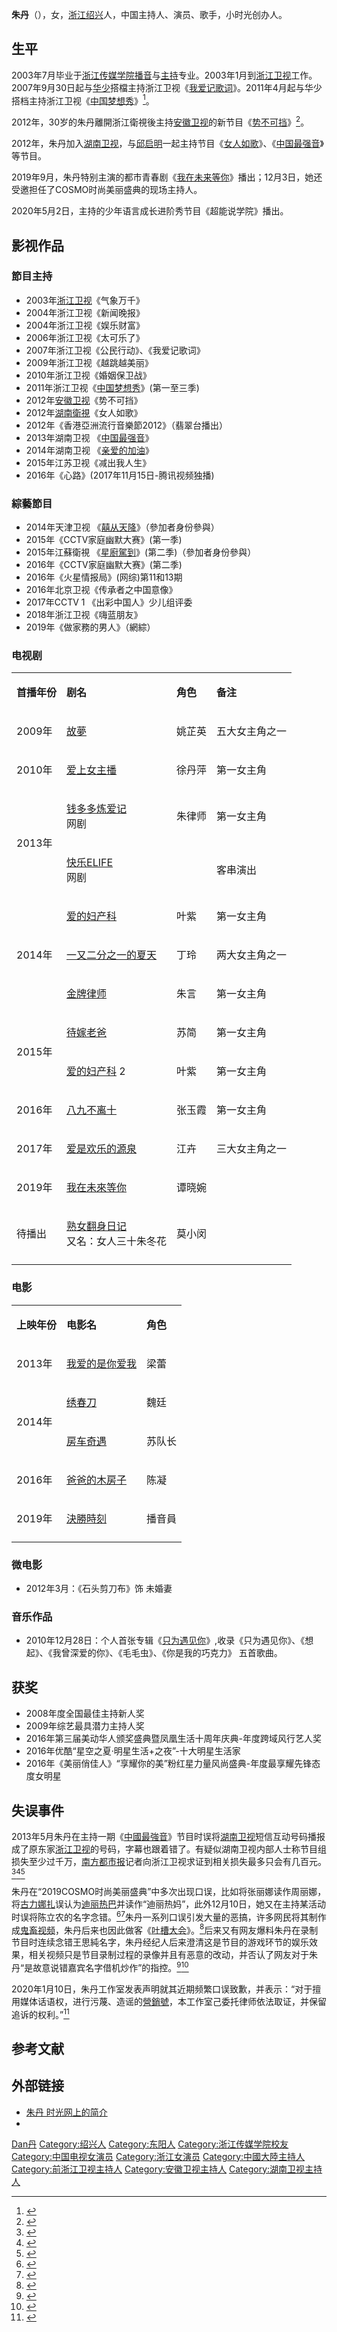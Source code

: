 {{Other uses|朱丹 (消歧义)}}
{{藝人
| 姓名 = 朱丹
| 類型 = 女藝人
| 羅馬拼音 =Zhu Dan
| 英文名 =Dani 
| 綽號 = 猪猪，贰小姐，丹宝，微笑天使，阳光女神
| 國籍 = {{PRC}}
| 民族 = [[汉族|汉族]]
| 籍貫 = [[浙江省|浙江省]][[紹興市|紹興市]]
| 出生日期 = {{birth_date_and_age|1982|8|4}}
| 出生地點 = {{CHN}}[[浙江省|浙江省]][[东阳市|东阳市]]
| 職業 = 主持人、演員、歌手
| 語言 = 吴语、國語、英语
| 教育程度 = [[浙江传媒学院|浙江传媒学院]] 
| 配偶 = {{marriage|林涵|2006|2007|reason=divorced}}<ref>{{cite web |url=http://ent.qq.com/a/20100831/000542.htm|title=6个月闪婚1年后闪离 |publisher=腾讯娱乐 |date=2010年8月31日|archive-date=2020年7月18日 |archive-url=https://web.archive.org/web/20200718002448/https://ent.qq.com/a/20100831/000542.htm |dead-url=no }}</ref><br />{{marriage|[[周一圍|周一圍]]|2017}}
| 兒女 = 一儿一女
| 代表作 = [[太可乐了|太可乐了]]<br>[[势不可挡|势不可挡]]<br>[[中國夢想秀|中國夢想秀]]<br>[[青春那些事儿|青春那些事儿]]<br>[[女人如歌|女人如歌]]}}
'''朱丹'''（{{bd|1982年|8月4日|| catIdx=Zhu朱}}），女，[[浙江|浙江]][[绍兴|绍兴]]人，中国主持人、演员、歌手，小时光创办人。

== 生平 ==
2003年7月毕业于[[浙江传媒学院|浙江传媒学院]][[播音|播音]]与[[主持|主持]]专业。2003年1月到[[浙江卫视|浙江卫视]]工作。2007年9月30日起与[[华少|华少]]搭檔主持浙江卫视《[[我爱记歌词|我爱记歌词]]》。2011年4月起与华少搭档主持浙江卫视《[[中国梦想秀|中国梦想秀]]》<ref>{{cite web |url=http://ent.ifeng.com/idolnews/mainland/detail_2012_05/09/14406816_0.shtml |language= |title=朱丹正式请辞浙江卫视 传与高层关系闹僵 |publisher=南方都市报 |date=2012年5月9日 |accessdate= |archive-date=2020年4月9日 |archive-url=https://web.archive.org/web/20200409184020/http://ent.ifeng.com/idolnews/mainland/detail_2012_05/09/14406816_0.shtml |dead-url=no }}</ref>。

2012年，30岁的朱丹離開浙江衛視後主持[[安徽卫视|安徽卫视]]的新节目《[[势不可挡|势不可挡]]》<ref>{{cite web|title=安徽卫视六一改版 众知名女主播归旗下|url=http://ent.sina.com.cn/v/m/2012-05-31/15313645522.shtml|publisher=新浪|accessdate=2012-06-26|archive-date=2021-01-24|archive-url=https://web.archive.org/web/20210124223031/http://ent.sina.com.cn/v/m/2012-05-31/15313645522.shtml|dead-url=no}}</ref>。

2012年，朱丹加入[[湖南卫视|湖南卫视]]，与[[邱启明_(主持人)|邱启明]]一起主持节目《[[女人如歌|女人如歌]]》、《[[中国最强音|中国最强音]]》等节目。

2019年9月，朱丹特别主演的都市青春剧《[[我在未来等你|我在未来等你]]》播出；12月3日，她还受邀担任了COSMO时尚美丽盛典的现场主持人。

2020年5月2日，主持的少年语言成长进阶秀节目《超能说学院》播出。

== 影视作品 ==
=== 節目主持 ===
* 2003年[[浙江卫视|浙江卫视]]《气象万千》
* 2004年浙江卫视《新闻晚报》
* 2004年浙江卫视《娱乐财富》
* 2006年浙江卫视《太可乐了》
* 2007年浙江卫视《公民行动》、《我爱记歌词》
* 2009年浙江卫视《越跳越美丽》
* 2010年浙江卫视《婚姻保卫战》
* 2011年浙江卫视《[[中国梦想秀|中国梦想秀]]》(第一至三季)
* 2012年[[安徽卫视|安徽卫视]]《势不可挡》 
* 2012年[[湖南衛視|湖南衛視]]《女人如歌》         
* 2012年《香港亞洲流行音樂節2012》（翡翠台播出）
* 2013年湖南卫视 《[[中国最强音|中国最强音]]》
* 2014年湖南卫视 《[[亲爱的加油|亲爱的加油]]》
* 2015年江苏卫视《减出我人生》
* 2016年《心路》(2017年11月15日-腾讯视频独播)

=== 綜藝節目 ===
* 2014年天津卫视 《[[囍从天降|囍从天降]]》（參加者身份參與）
* 2015年《CCTV家庭幽默大赛》(第一季)
* 2015年江蘇衛視 《[[星廚駕到|星廚駕到]]》(第二季)（參加者身份參與）
* 2016年《CCTV家庭幽默大赛》(第二季)
* 2016年《火星情报局》(网综)第11和13期
* 2016年北京卫视《传承者之中国意像》
* 2017年CCTV 1 《出彩中国人》少儿组评委
* 2018年浙江卫视《嗨蓝朋友》
*2019年《做家務的男人》（網綜）

=== 电视剧 ===
{| class="wikitable"
|- style="background:pink; color:black" align="center"
|'''首播年份'''||'''剧名'''||'''角色'''||'''备注'''
|-
| 2009年 || [[故夢|故夢]] || 姚芷英 ||五大女主角之一
|-
| 2010年 || [[爱上女主播|爱上女主播]] || 徐丹萍 ||第一女主角
|-
|rowspan="2" |2013年|| [[钱多多炼爱记|钱多多炼爱记]]<br>网剧 || 朱律师 || 第一女主角
|-
| [[快乐ELIFE|快乐ELIFE]]<br>网剧 || || 客串演出
|-
|rowspan="3" |  2014年 || [[愛的婦產科|爱的妇产科]]  || 叶紫 ||第一女主角
|-
|  [http://baike.baidu.com/item/%E4%B8%80%E5%8F%88%E4%BA%8C%E5%88%86%E4%B9%8B%E4%B8%80%E7%9A%84%E5%A4%8F%E5%A4%A9/6110331 一又二分之一的夏天] {{Wayback|url=http://baike.baidu.com/item/%E4%B8%80%E5%8F%88%E4%BA%8C%E5%88%86%E4%B9%8B%E4%B8%80%E7%9A%84%E5%A4%8F%E5%A4%A9/6110331 |date=20210202064337 }} || 丁玲 || 两大女主角之一
|-
|  [http://baike.baidu.com/item/%E9%87%91%E7%89%8C%E5%BE%8B%E5%B8%88/5107845 金牌律师] {{Wayback|url=http://baike.baidu.com/item/%E9%87%91%E7%89%8C%E5%BE%8B%E5%B8%88/5107845 |date=20200718002509 }} || 朱言 ||第一女主角
|-
|rowspan="2" |  2015年 || [http://baike.baidu.com/item/%E5%BE%85%E5%AB%81%E8%80%81%E7%88%B8/15385303?fr=aladdin 待嫁老爸] {{Wayback|url=http://baike.baidu.com/item/%E5%BE%85%E5%AB%81%E8%80%81%E7%88%B8/15385303?fr=aladdin |date=20200718004339 }}   ||苏简  ||第一女主角
|-
|  [http://baike.baidu.com/item/%E7%88%B1%E7%9A%84%E5%A6%87%E4%BA%A7%E7%A7%912/16933599?fr=aladdin 爱的妇产科] {{Wayback|url=http://baike.baidu.com/item/%E7%88%B1%E7%9A%84%E5%A6%87%E4%BA%A7%E7%A7%912/16933599?fr=aladdin |date=20200718002529 }}2  || 叶紫 ||第一女主角
|-
| 2016年 ||[http://baike.baidu.com/item/%E5%85%AB%E4%B9%9D%E4%B8%8D%E7%A6%BB%E5%8D%81/17545150#viewPageContent 八九不离十] {{Wayback|url=http://baike.baidu.com/item/%E5%85%AB%E4%B9%9D%E4%B8%8D%E7%A6%BB%E5%8D%81/17545150#viewPageContent |date=20200718004327 }}|| 张玉霞||第一女主角
|-
| 2017年 || [http://baike.baidu.com/item/%E5%92%8C%E5%A5%B3%E4%BA%BA%E7%9A%84%E6%88%98%E6%96%97 爱是欢乐的源泉] || 江卉 || 三大女主角之一
|-
| 2019年 || [[我在未來等你|我在未來等你]]  ||  谭晓婉 || 
|-
| rowspan="1" | 待播出 || [[熟女翻身日记|熟女翻身日记]]<br>又名：女人三十朱冬花 || 莫小闵 || 
|-
|}

===电影===
{| class="wikitable"
|- style="background:pink; color:black" align="center"
| '''上映年份''' ||  '''电影名''' || '''角色''' 
|-
| 2013年 ||[http://baike.baidu.com/item/%E6%88%91%E7%88%B1%E7%9A%84%E6%98%AF%E4%BD%A0%E7%88%B1%E6%88%91/6972396 我爱的是你爱我] {{Wayback|url=http://baike.baidu.com/item/%E6%88%91%E7%88%B1%E7%9A%84%E6%98%AF%E4%BD%A0%E7%88%B1%E6%88%91/6972396 |date=20200718002553 }} || 梁蕾
|-
| rowspan="2" |2014年 || [[绣春刀|绣春刀]] || 魏廷
|-
|   [http://baike.baidu.com/item/%E5%89%8D%E4%BB%BB%E5%91%8A%E6%80%A5 房车奇遇] || 苏队长
|-
| 2016年 ||[http://baike.baidu.com/item/%E7%88%B8%E7%88%B8%E7%9A%84%E6%9C%A8%E6%88%BF%E5%AD%90 爸爸的木房子] {{Wayback|url=http://baike.baidu.com/item/%E7%88%B8%E7%88%B8%E7%9A%84%E6%9C%A8%E6%88%BF%E5%AD%90 |date=20200718002603 }} || 陈凝
|-
| 2019年 ||[[決勝時刻_(電影)|決勝時刻]] || 播音員
|-
|}

=== 微电影 ===
* 2012年3月：《石头剪刀布》饰 未婚妻

=== 音乐作品 ===
* 2010年12月28日：个人首张专辑《[[只为遇见你|只为遇见你]]》,收录《只为遇见你》、《想起》、《我曾深爱的你》、《毛毛虫》、《你是我的巧克力》 五首歌曲。

== 获奖 ==
* 2008年度全国最佳主持新人奖
* 2009年综艺最具潜力主持人奖
* 2016年第三届美动华人颁奖盛典暨凤凰生活十周年庆典-年度跨域风行艺人奖
* 2016年优酷“星空之夏·明星生活+之夜”-十大明星生活家
* 2016年《美丽俏佳人》“享耀你的美”粉红星力量风尚盛典-年度最享耀先锋态度女明星

== 失误事件 ==
2013年5月朱丹在主持一期《[[中國最強音|中國最強音]]》节目时误将[[湖南卫视|湖南卫视]]短信互动号码播报成了原东家[[浙江卫视|浙江卫视]]的号码，字幕也跟着错了。有疑似湖南卫视内部人士称节目组损失至少过千万，[[南方都市报|南方都市报]]记者向浙江卫视求证到相关损失最多只会有几百元。<ref>{{cite web |author1=半岛晨报 |title=朱丹“最强音”报错号码 内部人士：通讯费难退回 |url=http://ent.ifeng.com/HOT/yaowen/detail_2013_05/28/25770546_0.shtml |website=凤凰网 |accessdate=2020-01-10 |date=2013-05-28 |archive-date=2020-04-09 |archive-url=https://web.archive.org/web/20200409184154/http://ent.ifeng.com/HOT/yaowen/detail_2013_05/28/25770546_0.shtml |dead-url=no }}</ref><ref>{{cite web |title=“朱丹口误”很严重吗？ |url=http://www.bjnews.com.cn/opinion/2013/05/29/265938.html |website=新京报网 |accessdate=2020-01-10 |date=2013-05-29 |archive-date=2020-07-18 |archive-url=https://web.archive.org/web/20200718002615/http://www.bjnews.com.cn/opinion/2013/05/29/265938.html |dead-url=no }}</ref><ref>{{cite web |author1=南方都市报 |title=朱丹《最强音》报错号码 浙江：只收到百条短信 |url=https://ent.qq.com/a/20130529/003567.htm |website=腾讯娱乐 |accessdate=2020-01-10 |date=2013-05-29 |archive-date=2020-07-18 |archive-url=https://web.archive.org/web/20200718002621/https://ent.qq.com/a/20130529/003567.htm |dead-url=no }}</ref>

朱丹在“2019COSMO时尚美丽盛典”中多次出现口误，比如将张丽娜读作周丽娜，将[[古力娜扎|古力娜扎]]误认为[[迪丽热巴|迪丽热巴]]并读作“迪丽热妈”，此外12月10日，她又在主持某活动时误将陈立农的名字念错。<ref>{{cite web |title=娜扎叫熱巴 林允喊林允兒 主持人被轟沒做功課 |url=https://www.worldjournal.com/6658870/article-%E5%A8%9C%E6%89%8E%E5%8F%AB%E7%86%B1%E5%B7%B4-%E6%9E%97%E5%85%81%E5%96%8A%E6%9E%97%E5%85%81%E5%85%92-%E4%B8%BB%E6%8C%81%E4%BA%BA%E8%A2%AB%E8%BD%9F%E6%B2%92%E5%81%9A%E5%8A%9F%E8%AA%B2/ |website=世界日報 |accessdate=2020-01-10 |date=2019-12-04 |archive-date=2020-04-09 |archive-url=https://web.archive.org/web/20200409184128/https://www.worldjournal.com/6658870/article-%E5%A8%9C%E6%89%8E%E5%8F%AB%E7%86%B1%E5%B7%B4-%E6%9E%97%E5%85%81%E5%96%8A%E6%9E%97%E5%85%81%E5%85%92-%E4%B8%BB%E6%8C%81%E4%BA%BA%E8%A2%AB%E8%BD%9F%E6%B2%92%E5%81%9A%E5%8A%9F%E8%AA%B2/ |dead-url=no }}</ref><ref>{{cite web |author1=吴冬妮 |title=朱丹就念错陈立农名字致歉，并感谢对方在舞台上的包容 |url=http://www.bjnews.com.cn/ent/2019/12/10/660296.html |website=新京报网 |accessdate=2020-01-10 |date=2019-12-10 |archive-date=2020-07-18 |archive-url=https://web.archive.org/web/20200718002628/http://www.bjnews.com.cn/ent/2019/12/10/660296.html |dead-url=no }}</ref>朱丹一系列口误引发大量的恶搞，许多网民将其制作成[[音MAD|鬼畜视频]]，朱丹后来也因此做客《[[吐槽大会|吐槽大会]]》。<ref>{{cite web |title=海天黄豆酱《吐槽大会4》 “SORRY” 最有槽点的主咖——朱丹来了 |url=http://news.xinxunwang.com/world/djxw/275536.html |website=新讯网 |accessdate=2020-01-10 |date=2020-01-10 |archive-date=2020-07-18 |archive-url=https://web.archive.org/web/20200718002638/http://news.xinxunwang.com/world/djxw/275536.html |dead-url=no }}</ref>后来又有网友爆料朱丹在录制节目时连续念错王思純名字，朱丹经纪人后来澄清这是节目的游戏环节的娱乐效果，相关视频只是节目录制过程的录像并且有恶意的改动，并否认了网友对于朱丹“是故意说错嘉宾名字借机炒作”的指控。<ref>{{cite web |title=朱丹主持又叫錯明星名字 馬思純變「王思純」 |url=https://www.worldjournal.com/6723714/article-%E6%9C%B1%E4%B8%B9%E4%B8%BB%E6%8C%81%E5%8F%88%E5%8F%AB%E9%8C%AF%E6%98%8E%E6%98%9F%E5%90%8D%E5%AD%97-%E9%A6%AC%E6%80%9D%E7%B4%94%E8%AE%8A%E3%80%8C%E7%8E%8B%E6%80%9D%E7%B4%94%E3%80%8D/ |website=世界日報 |accessdate=2020-01-10 |date=2020-01-09 |archive-date=2020-07-18 |archive-url=https://web.archive.org/web/20200718004352/https://www.worldjournal.com/6723714/article-%E6%9C%B1%E4%B8%B9%E4%B8%BB%E6%8C%81%E5%8F%88%E5%8F%AB%E9%8C%AF%E6%98%8E%E6%98%9F%E5%90%8D%E5%AD%97-%E9%A6%AC%E6%80%9D%E7%B4%94%E8%AE%8A%E3%80%8C%E7%8E%8B%E6%80%9D%E7%B4%94%E3%80%8D/ |dead-url=no }}</ref><ref>{{cite web |title=经纪人否认朱丹故意炒作 称叫错马思纯是节目效果 |url=http://ent.163.com/20/0110/20/F2I9O23A00038FO9.html# |website=网易娱乐 |accessdate=2020-01-10 |date=2020-01-10 |archive-date=2020-07-18 |archive-url=https://web.archive.org/web/20200718002651/http://ent.163.com/20/0110/20/F2I9O23A00038FO9.html |dead-url=no }}</ref>

2020年1月10日，朱丹工作室发表声明就其近期频繁口误致歉，并表示：“对于擅用媒体话语权，进行污蔑、造谣的[[營銷號|營銷號]]，本工作室己委托律师依法取证，并保留追诉的权利。”<ref>{{cite web |title=朱丹工作室就其近期频繁口误致歉，并谴责不实信息 |url=http://www.bjnews.com.cn/ent/2020/01/10/672537.html |website=新京报网 |accessdate=2020-01-10 |archive-date=2020-07-18 |archive-url=https://web.archive.org/web/20200718002702/http://www.bjnews.com.cn/ent/2020/01/10/672537.html |dead-url=no }}</ref>

==参考文献==
{{reflist}}

== 外部链接 ==
* [http://people.mtime.com/1257961/  朱丹 时光网上的简介] {{Wayback|url=http://people.mtime.com/1257961/ |date=20200718002703 }}
* {{sinaweibo|zhudan}}

{{声临其境}}

{{Authority control}}
{{DEFAULTSORT:Zhu朱}}
[[Category:朱姓|Dan丹]]
[[Category:绍兴人|Category:绍兴人]]
[[Category:东阳人|Category:东阳人]]
[[Category:浙江传媒学院校友|Category:浙江传媒学院校友]]
[[Category:中国电视女演员|Category:中国电视女演员]]
[[Category:浙江女演员|Category:浙江女演员]]
[[Category:中國大陸主持人|Category:中國大陸主持人]]
[[Category:前浙江卫视主持人|Category:前浙江卫视主持人]]
[[Category:安徽卫视主持人|Category:安徽卫视主持人]]
[[Category:湖南卫视主持人|Category:湖南卫视主持人]]